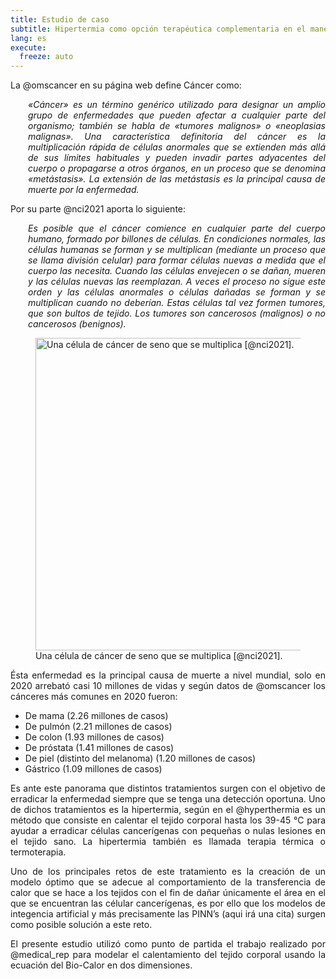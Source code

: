 ```yaml
---
title: Estudio de caso
subtitle: Hipertermia como opción terapéutica complementaria en el manejo de cáncer
lang: es
execute: 
  freeze: auto
---
```

::: {style="text-align: justify"}
La @omscancer en su página web define Cáncer como:

::: {.custom-indent style="margin-left: 2em;"}
*«Cáncer» es un término genérico utilizado para designar un amplio grupo de enfermedades que pueden afectar a cualquier parte del organismo; también se habla de «tumores malignos» o «neoplasias malignas». Una característica definitoria del cáncer es la multiplicación rápida de células anormales que se extienden más allá de sus límites habituales y pueden invadir partes adyacentes del cuerpo o propagarse a otros órganos, en un proceso que se denomina «metástasis». La extensión de las metástasis es la principal causa de muerte por la enfermedad.*
:::

Por su parte @nci2021 aporta lo siguiente:

::: {.custom-indent style="margin-left: 2em;"}
*Es posible que el cáncer comience en cualquier parte del cuerpo humano, formado por billones de células. En condiciones normales, las células humanas se forman y se multiplican (mediante un proceso que se llama división celular) para formar células nuevas a medida que el cuerpo las necesita. Cuando las células envejecen o se dañan, mueren y las células nuevas las reemplazan.*
*A veces el proceso no sigue este orden y las células anormales o células dañadas se forman y se multiplican cuando no deberían. Estas células tal vez formen tumores, que son bultos de tejido. Los tumores son cancerosos (malignos) o no cancerosos (benignos).*
:::


![Una célula de cáncer de seno que se multiplica [@nci2021].](images/dividing-breast-cancer-cell.jpg){#fig-breast-cancer fig-align="center" width="500"}

Ésta enfermedad es la principal causa de muerte a nivel mundial, solo en 2020 arrebató casi 10 millones de vidas y según datos de @omscancer los cánceres más comunes en 2020 fueron:

- De mama (2.26 millones de casos)
- De pulmón (2.21 millones de casos)
- De colon (1.93 millones de casos)
- De próstata (1.41 millones de casos)
- De piel (distinto del melanoma) (1.20 millones de casos)
- Gástrico (1.09 millones de casos)

Es ante este panorama que distintos tratamientos surgen con el objetivo de erradicar la enfermedad siempre que se tenga una detección oportuna. Uno de dichos tratamientos es la hipertermia, según en el @hyperthermia es un método que consiste en calentar el tejido corporal hasta los 39-45 °C para ayudar a erradicar células cancerígenas con pequeñas o nulas lesiones en el tejido sano. La hipertermia también es llamada terapia térmica o termoterapia.

Uno de los principales retos de este tratamiento es la creación de un modelo óptimo que se adecue al comportamiento de la transferencia de calor que se hace a los tejidos con el fin de dañar únicamente el área en el que se encuentran las célular cancerígenas, es por ello que los modelos de integencia artificial y más precisamente las PINN's (aqui irá una cita) surgen como posible solución a este reto.   

El presente estudio utilizó como punto de partida el trabajo realizado por @medical_rep para modelar el calentamiento del tejido corporal usando la ecuación del Bio-Calor en dos dimensiones. 

:::





